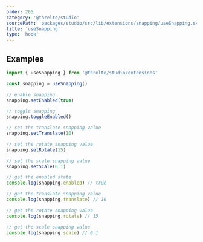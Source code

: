 ```yaml
---
order: 205
category: '@threlte/studio'
sourcePath: 'packages/studio/src/lib/extensions/snapping/useSnapping.svelte.ts'
title: 'useSnapping'
type: 'hook'
---
```


## Examples

```ts
import { useSnapping } from '@threlte/studio/extensions'

const snapping = useSnapping()

// enable snapping
snapping.setEnabled(true)

// toggle snapping
snapping.toggleEnabled()

// set the translate snapping value
snapping.setTranslate(10)

// set the rotate snapping value
snapping.setRotate(15)

// set the scale snapping value
snapping.setScale(0.1)

// get the enabled state
console.log(snapping.enabled) // true

// get the translate snapping value
console.log(snapping.translate) // 10

// get the rotate snapping value
console.log(snapping.rotate) // 15

// get the scale snapping value
console.log(snapping.scale) // 0.1
```

